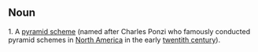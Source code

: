 ==Noun==
1.  A [[pyramid scheme]] (named after Charles Ponzi who famously conducted pyramid schemes in [[North America]] in the early [[twentith century]]).